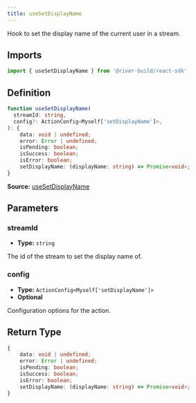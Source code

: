```yaml
---
title: useSetDisplayName
---
```

Hook to set the display name of the current user in a stream.
## Imports

```ts
import { useSetDisplayName } from '@river-build/react-sdk'
```

## Definition

```ts
function useSetDisplayName(
  streamId: string,
  config?: ActionConfig<Myself['setDisplayName']>,
): {
    data: void | undefined;
    error: Error | undefined;
    isPending: boolean;
    isSuccess: boolean;
    isError: boolean;
    setDisplayName: (displayName: string) => Promise<void>;
}
```

**Source:** [useSetDisplayName](https://github.com/river-build/river/blob/main/packages/react-sdk/src/useMyMember.ts)

## Parameters

### streamId

- **Type:** `string`

The id of the stream to set the display name of.

### config

- **Type:** `ActionConfig<Myself['setDisplayName']>`
- **Optional**

Configuration options for the action.

## Return Type

```ts
{
    data: void | undefined;
    error: Error | undefined;
    isPending: boolean;
    isSuccess: boolean;
    isError: boolean;
    setDisplayName: (displayName: string) => Promise<void>;
}
```
